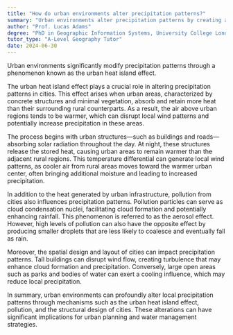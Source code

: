 ```yaml
---
title: "How do urban environments alter precipitation patterns?"
summary: "Urban environments alter precipitation patterns by creating a phenomenon known as the urban heat island effect."
author: "Prof. Lucas Adams"
degree: "PhD in Geographic Information Systems, University College London"
tutor_type: "A-Level Geography Tutor"
date: 2024-06-30
---
```


Urban environments significantly modify precipitation patterns through a phenomenon known as the urban heat island effect.

The urban heat island effect plays a crucial role in altering precipitation patterns in cities. This effect arises when urban areas, characterized by concrete structures and minimal vegetation, absorb and retain more heat than their surrounding rural counterparts. As a result, the air above urban regions tends to be warmer, which can disrupt local wind patterns and potentially increase precipitation in these areas.

The process begins with urban structures—such as buildings and roads—absorbing solar radiation throughout the day. At night, these structures release the stored heat, causing urban areas to remain warmer than the adjacent rural regions. This temperature differential can generate local wind patterns, as cooler air from rural areas moves toward the warmer urban center, often bringing additional moisture and leading to increased precipitation.

In addition to the heat generated by urban infrastructure, pollution from cities also influences precipitation patterns. Pollution particles can serve as cloud condensation nuclei, facilitating cloud formation and potentially enhancing rainfall. This phenomenon is referred to as the aerosol effect. However, high levels of pollution can also have the opposite effect by producing smaller droplets that are less likely to coalesce and eventually fall as rain.

Moreover, the spatial design and layout of cities can impact precipitation patterns. Tall buildings can disrupt wind flow, creating turbulence that may enhance cloud formation and precipitation. Conversely, large open areas such as parks and bodies of water can exert a cooling influence, which may reduce local precipitation.

In summary, urban environments can profoundly alter local precipitation patterns through mechanisms such as the urban heat island effect, pollution, and the structural design of cities. These alterations can have significant implications for urban planning and water management strategies.
    